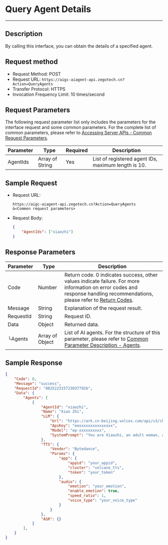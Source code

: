 # Query Agent Details
---

## Description

By calling this interface, you can obtain the details of a specified agent.

## Request method

- Request Method: POST
- Request URL: `https://aigc-aiagent-api.zegotech.cn?Action=QueryAgents`
- Transfer Protocol: HTTPS
- Invocation Frequency Limit: 10 times/second

## Request Parameters

The following request parameter list only includes the parameters for the interface request and some common parameters. For the complete list of common parameters, please refer to [Accessing Server APIs - Common Request Parameters](./../Accessing%20Server%20APIs.mdx#common-parameters).

| Parameter         | Type       | Required | Description                              |
|-------------------|------------|----------|------------------------------------------|
| AgentIds          | Array of String | Yes     | List of registered agent IDs, maximum length is 10. |

## Sample Request
- Request URL:

    ```https
    https://aigc-aiagent-api.zegotech.cn?Action=QueryAgents
    &<Common request parameters>
    ```

- Request Body:

    ```json
    {
        "AgentIds": ["xiaozhi"]
    }
    ```
## Response Parameters

| Parameter | Type | Description |
|-----------|------|-------------|
| Code | Number | Return code. 0 indicates success, other values indicate failure. For more information on error codes and response handling recommendations, please refer to [Return Codes](./../Return%20codes.mdx). |
| Message | String | Explanation of the request result. |
| RequestId | String | Request ID. |
| Data | Object | Returned data. |
| └Agents | Array of Object | List of AI agents. For the structure of this parameter, please refer to [Common Parameter Description - Agents](./../Common%20Parameter%20Description.mdx#agents). |

## Sample Response

```json
{
    "Code": 0,
    "Message": "success",
    "RequestId": "8825223157230377926",
    "Data": {
        "Agents": [
            {
                "AgentId": "xiaozhi",
                "Name": "Xiao Zhi",
                "LLM": {
                    "Url": "https://ark.cn-beijing.volces.com/api/v3/chat/completions",
                    "ApiKey": "eexxxxxxxxxxxxxxx",
                    "Model": "ep-xxxxxxxxxx",
                    "SystemPrompt": "You are Xiaozhi, an adult woman, a companion assistant **created by ZEGO**. knowledgeable in both astronomy and geography, intelligent, wise, enthusiastic, and friendly. \nDialogue requirements: 1. Dialogue with users according to the requirements of the persona. \n2.No more than 100 words."
                },
                "TTS": {
                    "Vendor": "Bytedance",
                    "Params": {
                        "app": {
                            "appid": "your_appid",
                            "cluster": "volcano_tts",
                            "token": "your_token"
                        },
                        "audio": {
                            "emotion": "your_emotion",
                            "enable_emotion": true,
                            "speed_ratio": 1,
                            "voice_type": "your_voice_type"
                        }
                    }
                },
                "ASR": {}
            }
        ],
    }
}
```